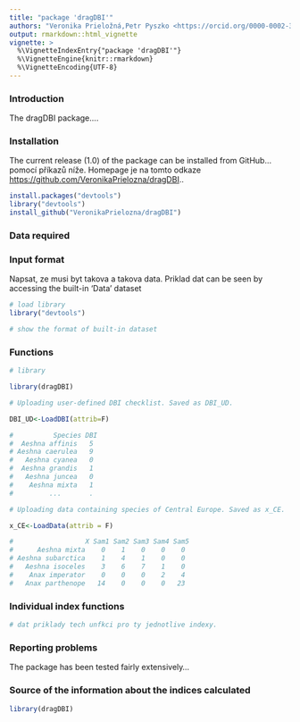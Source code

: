 ```yaml
---
title: "package 'dragDBI'"
authors: "Veronika Prieložná,Petr Pyszko <https://orcid.org/0000-0002-3743-7201>"
output: rmarkdown::html_vignette
vignette: >
  %\VignetteIndexEntry{"package 'dragDBI'"}
  %\VignetteEngine{knitr::rmarkdown}
  %\VignetteEncoding{UTF-8}
---
```


### Introduction
The dragDBI package....

### Installation
The current release (1.0) of the package can be installed from GitHub... pomocí příkazů níže. Homepage je na tomto odkaze
[https://github.com/VeronikaPrielozna/dragDBI](https://github.com/VeronikaPrielozna/dragDBI)..

```r
install.packages("devtools")
library("devtools")
install_github("VeronikaPrielozna/dragDBI")
```

### Data required

### Input format
Napsat, ze musi byt takova a takova data. Priklad dat can be seen by accessing the built-in 'Data' dataset

```r
# load library
library("devtools")

# show the format of built-in dataset

```

### Functions
```r
# library

library(dragDBI)

```


```r
# Uploading user-defined DBI checklist. Saved as DBI_UD. 

DBI_UD<-LoadDBI(attrib=F) 

```

```r
#          Species DBI
#  Aeshna affinis   5
# Aeshna caerulea   9
#   Aeshna cyanea   0
#  Aeshna grandis   1
#   Aeshna juncea   0
#    Aeshna mixta   1
#         ...       .

```

```r
# Uploading data containing species of Central Europe. Saved as x_CE.  

x_CE<-LoadData(attrib = F) 

```

```r
#                  X Sam1 Sam2 Sam3 Sam4 Sam5
#      Aeshna mixta    0    1    0    0    0
# Aeshna subarctica    1    4    1    0    0
#   Aeshna isoceles    3    6    7    1    0
#    Anax imperator    0    0    0    2    4
#   Anax parthenope   14    0    0    0   23

```

### Individual index functions
```r
# dat priklady tech unfkci pro ty jednotlive indexy.

```

### Reporting problems
The package has been tested fairly extensively...

### Source of the information about the indices calculated


```r
library(dragDBI)
```

